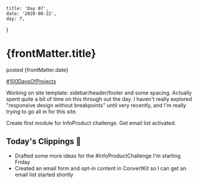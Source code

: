 
    title: 'Day 07',
    date: '2020-08-22',
    day: 7,
}

<h1>{frontMatter.title}</h1>

<span>posted {frontMatter.date}</span>

[#100DaysOfProjects](./)

Working on site template: sidebar/header/footer and some spacing. Actually spent quite a bit of time on this through out the day. I haven't really explored "responsive design without breakpoints" until very recently, and I'm really trying to go all in for this site.

Create first module for InfoProduct challenge. Get email list activated.

## Today's Clippings 🍃

-   Drafted some more ideas for the #InfoProductChallenge I'm starting Friday
-   Created an email form and opt-in content in ConvertKit so I can get an email
    list started shortly
